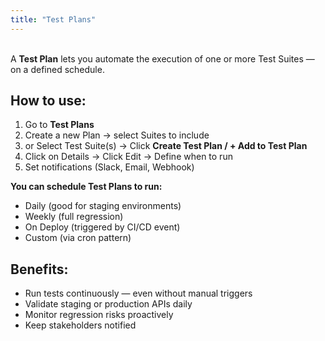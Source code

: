 ```yaml
---
title: "Test Plans"
---
```


\
A **Test Plan** lets you automate the execution of one or more Test Suites — on a defined schedule.

## How to use:

1. Go to **Test Plans**
2. Create a new Plan → select Suites to include
3. or Select Test Suite(s) → Click **Create Test Plan / \+ Add to Test Plan**
4. Click on Details → Click Edit → Define when to run
5. Set notifications (Slack, Email, Webhook)

**You can schedule Test Plans to run:**

- Daily (good for staging environments)
- Weekly (full regression)
- On Deploy (triggered by CI/CD event)
- Custom (via cron pattern)

## Benefits:

- Run tests continuously — even without manual triggers
- Validate staging or production APIs daily
- Monitor regression risks proactively
- Keep stakeholders notified